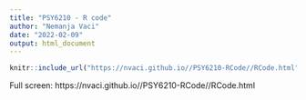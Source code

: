 ```yaml
---
title: "PSY6210 - R code"
author: "Nemanja Vaci"
date: "2022-02-09"
output: html_document
---
```


```r
knitr::include_url("https://nvaci.github.io//PSY6210-RCode//RCode.html")
```

Full screen: https://nvaci.github.io//PSY6210-RCode//RCode.html
